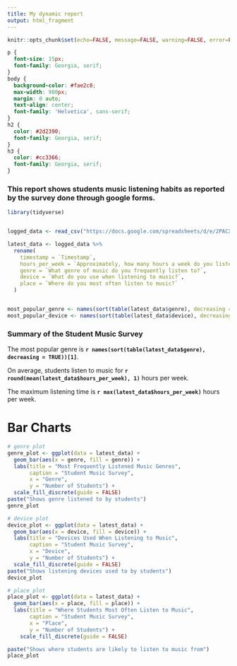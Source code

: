---
title: My dynamic report
output: html_fragment
---

```{r setup, include=FALSE}
knitr::opts_chunk$set(echo=FALSE, message=FALSE, warning=FALSE, error=FALSE)

```

```{css}
p {
  font-size: 15px; 
  font-family: Georgia, serif;
}
body {
  background-color: #fae2c0;
  max-width: 900px;
  margin: 0 auto;
  text-align: center;
  font-family: 'Helvetica', sans-serif;
}
h2 {
  color: #2d2390;
  font-family: Georgia, serif;
}
h3 {
  color: #cc3366;
  font-family: Georgia, serif;
}
```

### This report shows students music listening habits as reported by the survey done through google forms.



```{r}

library(tidyverse)


logged_data <- read_csv("https://docs.google.com/spreadsheets/d/e/2PACX-1vQausqscgIzW3jvmcQm2cMwiJUbUAwoS_H7Oye6rqbLfD2wadupUR6j6xgw2aLCKW4HgBg0pU8xx3ha/pub?gid=1942138870&single=true&output=csv")

latest_data <- logged_data %>%
  rename(
    timestamp = `Timestamp`,
    hours_per_week = `Approximately, how many hours a week do you listen to music?`,
    genre = `What genre of music do you frequently listen to?`,
    device = `What do you use when listening to music?`,
    place = `Where do you most often listen to music?`
  )


most_popular_genre <- names(sort(table(latest_data$genre), decreasing = TRUE))[1]
most_popular_device <- names(sort(table(latest_data$device), decreasing = TRUE))[1]

```

###  Summary of the Student Music Survey

The most popular genre is **`r names(sort(table(latest_data$genre), decreasing = TRUE))[1]`**.

On average, students listen to music for **`r round(mean(latest_data$hours_per_week), 1)`** hours per week.

The maximum listening time is **`r max(latest_data$hours_per_week)`** hours per week.

# Bar Charts

```{r genre-plot, echo=FALSE, fig.width=11, fig.height=5}
# genre plot
genre_plot <- ggplot(data = latest_data) +
  geom_bar(aes(x = genre, fill = genre)) +
  labs(title = "Most Frequently Listened Music Genres",
       caption = "Student Music Survey",
       x = "Genre",
       y = "Number of Students") +
  scale_fill_discrete(guide = FALSE)
paste("Shows genre listened to by students")
genre_plot
```


```{r device_plot, echo=FALSE, fig.width=11, fig.height=5}
# device plot
device_plot <- ggplot(data = latest_data) +
  geom_bar(aes(x = device, fill = device)) +
  labs(title = "Devices Used When Listening to Music",
       caption = "Student Music Survey",
       x = "Device",
       y = "Number of Students") +
  scale_fill_discrete(guide = FALSE)
paste("Shows listening devices used to by students")
device_plot
```


```{r place_plot, echo=FALSE, fig.width=11, fig.height=5}
# place plot
place_plot <- ggplot(data = latest_data) +
  geom_bar(aes(x = place, fill = place)) +
  labs(title = "Where Students Most Often Listen to Music",
       caption = "Student Music Survey",
       x = "Place",
       y = "Number of Students") +
    scale_fill_discrete(guide = FALSE)

paste("Shows where students are likely to listen to music from")
place_plot
```


